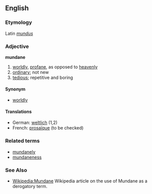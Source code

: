 ==English==
===Etymology===
Latin ''[[mundus]]''
===Adjective===
'''mundane'''

# [[worldly]], [[profane]], as opposed to [[heavenly]]
# [[ordinary]]; not new
# [[tedious]]; repetitive and boring

====Synonym====
*[[worldly]]

====Translations====
*German: [[weltlich]] (1,2)
*French: [[prosaïque]] (to be checked)

===Related terms===
*[[mundanely]]
*[[mundaneness]]


===See Also===
*[[Wikipedia:Mundane]] Wikipedia article on the use of Mundane as a derogatory term.